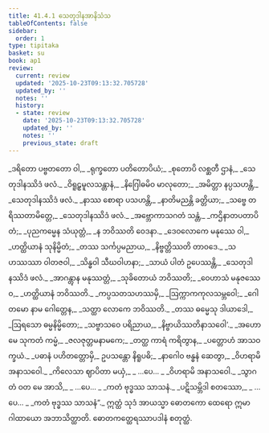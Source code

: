```yaml
---
title: 41.4.1 သေတုဒါနအာနိသံသ
tableOfContents: false
sidebar:
  order: 1
type: tipitaka
basket: su
book: ap1
review:
  current: review
  updated: '2025-10-23T09:13:32.705728'
  updated_by: ''
  notes: ''
  history:
  - state: review
    date: '2025-10-23T09:13:32.705728'
    updated_by: ''
    notes: ''
    previous_state: draft
---
```



<ReviewStatus review={frontmatter.review} showDetails={true} />

<HypothesisAnnotation frontmatter={frontmatter} />

<DynamicBreadcrumb />

<Division number="86" book="ap1" e="ch" v="20" p="404">

<Paragraph number="4938" type="verses" book="ap1">
_ဒရိတော ပဗ္ဗတတော ဝါ,_  
_ရုက္ခတော ပတိတောပိယံ;_  
_စုတောပိ လစ္ဆတီ ဌာနံ,_  
_သေတုဒါနဿိဒံ ဖလံ._  

</Paragraph>

</Division>
<Division number="87" book="ap1" e="ch" v="20" p="404">

<Paragraph number="4939" type="verses" book="ap1">
_ဝိရူဠှမူလသန္တာနံ,_  
_နိဂြေါဓမိဝ မာလုတော;_  
_အမိတ္တာ နပ္ပသဟန္တိ,_  
_သေတုဒါနဿိဒံ ဖလံ._  

</Paragraph>

</Division>
<Division number="88" book="ap1" e="ch" v="20" p="404">

<Paragraph number="4940" type="verses" book="ap1">
_နာဿ စောရာ ပသဟန္တိ,_  
_နာတိမညန္တိ ခတ္တိယာ;_  
_သဗ္ဗေ တရိဿတာမိတ္တေ,_  
_သေတုဒါနဿိဒံ ဖလံ._  

</Paragraph>

</Division>
<Division number="89" book="ap1" e="ch" v="20" p="404">

<Paragraph number="4941" type="verses" book="ap1">
_အဗ္ဘောကာသဂတံ သန္တံ,_  
_ကဌိနာတပတာပိတံ;_  
_ပုညကမ္မေန သံယုတ္တံ,_  
_န ဘဝိဿတိ ဝေဒနာ._  

</Paragraph>

</Division>
<Division number="90" book="ap1" e="ch" v="20" p="404">

<Paragraph number="4942" type="verses" book="ap1">
_ဒေဝလောကေ မနုဿေ ဝါ,_  
_ဟတ္ထိယာနံ သုနိမ္မိတံ;_  
_တဿ သင်္ကပ္ပမညာယ,_  
_နိဗ္ဗတ္တိဿတိ တာဝဒေ._  

</Paragraph>

</Division>
<Division number="91" book="ap1" e="ch" v="20" p="404">

<Paragraph number="4943" type="verses" book="ap1">
_သဟဿဿာ ဝါတဇဝါ,_  
_သိန္ဓဝါ သီဃဝါဟနာ;_  
_သာယံ ပါတံ ဥပေဿန္တိ,_  
_သေတုဒါနဿိဒံ ဖလံ._  

</Paragraph>

</Division>
<Division number="92" book="ap1" e="ch" v="20" p="404">

<Paragraph number="4944" type="verses" book="ap1">
_အာဂန္တွာန မနုဿတ္တံ,_  
_သုခိတောယံ ဘဝိဿတိ;_  
_ဝေဟာသံ မနုဇဿေဝ,_  
_ဟတ္ထိယာနံ ဘဝိဿတိ._  

</Paragraph>

</Division>
<Division number="93" book="ap1" e="ch" v="20" p="404">

<Paragraph number="4945" type="verses" book="ap1">
_ကပ္ပသတသဟဿမှိ,_  
_ဩက္ကာကကုလသမ္ဘဝေါ;_  
_ဂေါတမော နာမ ဂေါတ္တေန,_  
_သတ္ထာ လောကေ ဘဝိဿတိ._  

</Paragraph>

</Division>
<Division number="94" book="ap1" e="ch" v="20" p="404">

<Paragraph number="4946" type="verses" book="ap1">
_တဿ ဓမ္မေသု ဒါယာဒေါ,_  
_ဩရသော ဓမ္မနိမ္မိတော;_  
_သဗ္ဗာသဝေ ပရိညာယ,_  
_နိဗ္ဗာယိဿတိနာသဝေါ’._  

</Paragraph>

</Division>
<Division number="95" book="ap1" e="ch" v="20" p="404">

<Paragraph number="4947" type="verses" book="ap1">
_အဟော မေ သုကတံ ကမ္မံ,_  
_ဇလဇုတ္တမနာမကေ;_  
_တတ္ထ ကာရံ ကရိတွာန,_  
_ပတ္တောဟံ အာသဝက္ခယံ._  

</Paragraph>

</Division>
<Division number="96" book="ap1" e="ch" v="20" p="404">

<Paragraph number="4948" type="verses" book="ap1">
_ပဓာနံ ပဟိတတ္တောမှိ,_  
ဥပသန္တော နိရူပဓိ;_  
_နာဂေါဝ ဗန္ဓနံ ဆေတွာ,_  
_ဝိဟရာမိ အနာသဝေါ._  

</Paragraph>

</Division>
<Division number="97" book="ap1" e="ch" v="20" p="405">

<Paragraph number="4949" type="verses" book="ap1">
_ကိလေသာ ဈာပိတာ မယှံ,_  
_ …ပေ… _  
_ဝိဟရာမိ အနာသဝေါ._  

</Paragraph>

</Division>
<Division number="98" book="ap1" e="ch" v="20" p="405">

<Paragraph number="4950" type="verses" book="ap1">
_သွာဂတံ ဝတ မေ အာသိ,_  
_ …ပေ… _  
_ကတံ ဗုဒ္ဓဿ သာသနံ._  

</Paragraph>

</Division>
<Division number="99" book="ap1" e="ch" v="20" p="405">

<Paragraph number="4951" type="verses" book="ap1">
_ပဋိသမ္ဘိဒါ စတဿော,_  
_ …ပေ… _  
_ကတံ ဗုဒ္ဓဿ သာသနံ”._  

</Paragraph>

<Paragraph number="4952" book="ap1">
ဣတ္ထံ သုဒံ အာယသ္မာ ဓောတကော ထေရော ဣမာ ဂါထာယော အဘာသိတ္ထာတိ.

</Paragraph>
</Division>

<Paragraph number="4953" type="center" book="ap1">
ဓောတကတ္ထေရဿာပဒါနံ စတုတ္ထံ.
</Paragraph>